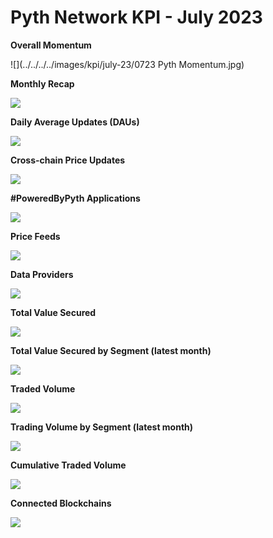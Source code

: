 # Pyth Network KPI - July 2023

**Overall Momentum**

![](../../../../images/kpi/july-23/0723 Pyth Momentum.jpg)

**Monthly Recap**

![](../../../../images/kpi/june-23/pyth-jun-23.jpg)

**Daily Average Updates (DAUs)**

![](../../../../images/kpi/june-23/jun-23-daily-average-updates.png)

**Cross-chain Price Updates**

![](../../../../images/kpi/june-23/jun-23-monthly-price-update.png)

**#PoweredByPyth Applications**

![](../../../../images/kpi/june-23/jun-23-apps-integrations.png)

**Price Feeds**

![](../../../../images/kpi/june-23/jun-23-price-feeds.png)

**Data Providers**

![](../../../../images/kpi/june-23/jun-23-data-providers.png)

**Total Value Secured**

![](../../../../images/kpi/june-23/jun-23-all-chain-tvs.png)

**Total Value Secured by Segment (latest month)**

![](../../../../images/kpi/june-23/jun-23-dapps-tvs.png)

**Traded Volume**

![](../../../../images/kpi/june-23/jun-23-all-chain-volume.png)

**Trading Volume by Segment (latest month)**

![](../../../../images/kpi/june-23/jun-23-trading-volume.png)

**Cumulative Traded Volume**

![](../../../../images/kpi/june-23/jun-23-traded-volume.png)

**Connected Blockchains**

![](../../../../images/kpi/june-23/jun-23-connected-blockchains.png)
